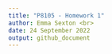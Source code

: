 ```yaml
---
title: "P8105 - Homework 1"
author: Emma Sexton <br>
date: 24 September 2022
output: github_document
---
```



